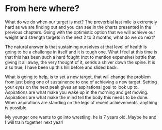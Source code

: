 # From here where?

What do we do when our target is met? The proverbial last mile is extremely hard as we are finding out and you can see in the charts presented in the previous chapters. Going with the optimistic option that we will achieve our weight and strength targets in the next 2 to 3 months, what do we do next?

The natural answer is that sustaining ourselves at that level of health is going to be a challenge in itself and it is tough one. What I feel at this time is that this has been such a hard fought (not to mention expensive) battle that giving it all away, the very thought of it, sends a shiver down the spine. It is also true, I have been up this hill before and slided back.

What is going to help, is to set a new target, that will change the problem from just being one of sustainence to one of achieving a new target. Setting your eyes on the next peak gives an aspirational goal to look up to. Aspirations are what make you wake up in the morning and get moving. Aspirations are what make the mind tell the body this needs to be done. When aspirations are standing on the legs of recent achievements, anything is possible.

My younger one wants to go into wrestling, he is 7 years old. Maybe he and I will train together next year!

